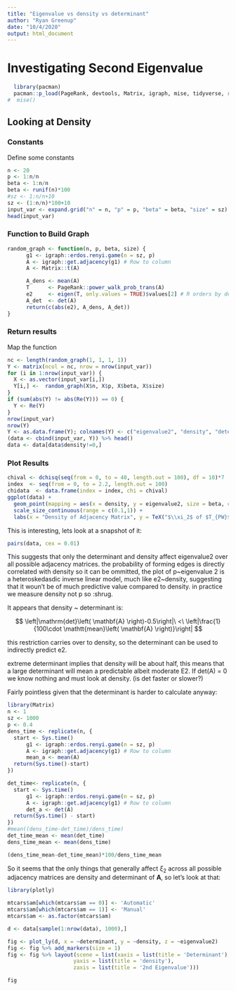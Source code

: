 ```yaml
---
title: "Eigenvalue vs density vs determinant"
author: "Ryan Greenup"
date: "10/4/2020"
output: html_document
---
```


# Investigating Second Eigenvalue

```r
  library(pacman)
  pacman::p_load(PageRank, devtools, Matrix, igraph, mise, tidyverse, rgl, latex2exp, plotly)
#  mise()
```

## Looking at Density

### Constants

Define some constants

```r
n <- 20
p <- 1:n/n
beta <- 1:n/n
beta <- runif(n)*100
#sz <- 1:n/n+10
sz <- (1:n/n)*100+10
input_var <- expand.grid("n" = n, "p" = p, "beta" = beta, "size" = sz)
head(input_var)
```

### Function to Build Graph

```r
random_graph <- function(n, p, beta, size) {
      g1 <- igraph::erdos.renyi.game(n = sz, p)
      A <- igraph::get.adjacency(g1) # Row to column
      A <- Matrix::t(A)

      A_dens <- mean(A)
      T      <- PageRank::power_walk_prob_trans(A)
      e2     <- eigen(T, only.values = TRUE)$values[2] # R orders by descending magnitude
      A_det  <- det(A)
      return(c(abs(e2), A_dens, A_det))
}
```

### Return results

Map the function

```r
nc <- length(random_graph(1, 1, 1, 1))
Y <- matrix(ncol = nc, nrow = nrow(input_var))
for (i in 1:nrow(input_var)) {
  X <- as.vector(input_var[i,])
  Y[i,] <-  random_graph(X$n, X$p, X$beta, X$size)
}
if (sum(abs(Y) != abs(Re(Y))) == 0) {
  Y <- Re(Y)
}
nrow(input_var)
nrow(Y)
Y <- as.data.frame(Y); colnames(Y) <- c("eigenvalue2", "density", "determinant")
(data <- cbind(input_var, Y)) %>% head()
data <- data[data$density!=0,]


```


### Plot Results


```r

chival <- dchisq(seq(from = 0, to = 40, length.out = 100), df = 10)*7
index  <- seq(from = 0, to = 2.2, length.out = 100)
chidata  <- data.frame(index = index, chi = chival)
ggplot(data) +
  geom_point(mapping = aes(x = density, y = eigenvalue2, size = beta, color = size, shape = factor(n))) +
  scale_size_continuous(range = c(0.1,1)) +
  labs(x = "Density of Adjacency Matrix", y = TeX("$\\xi_2$ of $T_{PW}$"))
```

This is interesting, lets look at a snapshot of it:

```r
pairs(data, cex = 0.01)
```

This suggests that only the determinant and density affect eigenvalue2 over all possible adjacency matrices.
the probability of forming edges is directly correlated with density so it can be ommitted, the plot of p~eigenvalue 2 is a heteroskedasdic inverse linear model, much like e2~density, suggesting that it woun't be of much predictive value compared to density. in practice we measure density not p so :shrug.

It appears that density ~ determinant is:

$$
\left|\mathrm{det}\left( \mathbf{A} \right)-0.5\right|\ <\ \left|\frac{1}{100\cdot \mathtt{mean}\left( \mathbf{A} \right)}\right|
$$

this restriction carries over to density, so the determinant can be used to indirectly predict e2.

extreme determinant implies that density will be about half, this means that a large determinant will mean a predictable albeit moderate E2. If det(A) = 0 we know nothing and must look at density. (is det faster or slower?)


Fairly pointless given that the determinant is harder to calculate anyway:

```r
library(Matrix)
n <- 1
sz <- 1000
p <- 0.4
dens_time <- replicate(n, {
  start <- Sys.time()
      g1 <- igraph::erdos.renyi.game(n = sz, p)
      A <- igraph::get.adjacency(g1) # Row to column
      mean_a <- mean(A)
  return(Sys.time()-start)
})

det_time<- replicate(n, {
  start <- Sys.time()
      g1 <- igraph::erdos.renyi.game(n = sz, p)
      A <- igraph::get.adjacency(g1) # Row to column
      det_a <- det(A)
  return(Sys.time() - start)
})
#mean((dens_time-det_time)/dens_time)
det_time_mean <- mean(det_time)
dens_time_mean <- mean(dens_time)

(dens_time_mean-det_time_mean)*100/dens_time_mean
```



So it seems that the only things that generally affect $\xi_2$ across all possible
adjacency matrices are density and determinant of $\mathbf{A}$, so let's look at
that:

```r
library(plotly)

mtcars$am[which(mtcars$am == 0)] <- 'Automatic'
mtcars$am[which(mtcars$am == 1)] <- 'Manual'
mtcars$am <- as.factor(mtcars$am)

d <- data[sample(1:nrow(data), 1000),]

fig <- plot_ly(d, x = ~determinant, y = ~density, z = ~eigenvalue2)
fig <- fig %>% add_markers(size = 1)
fig <- fig %>% layout(scene = list(xaxis = list(title = 'Determinant'),
                     yaxis = list(title = 'density'),
                     zaxis = list(title = '2nd Eigenvalue')))

fig

```



